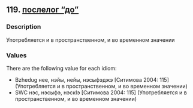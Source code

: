 ## 119. <a href =  'https://agricolamz.github.io/The_Circassian_Isoglosses_Database/119.html'>послелог "до"</a>
### Description

Употребляется и в пространственном, и во временном значении

### Values
There are the following value for each idiom:

* Bzhedug  нее, нэйы, нейы, нэсыфэджэ [Ситимова 2004: 115] (Употребляется и в пространственном, и во временном значении)
* SWC  нэс, нэсыфэ, нэскIэ [Ситимова 2004: 115] (Употребляется и в пространственном, и во временном значении)


